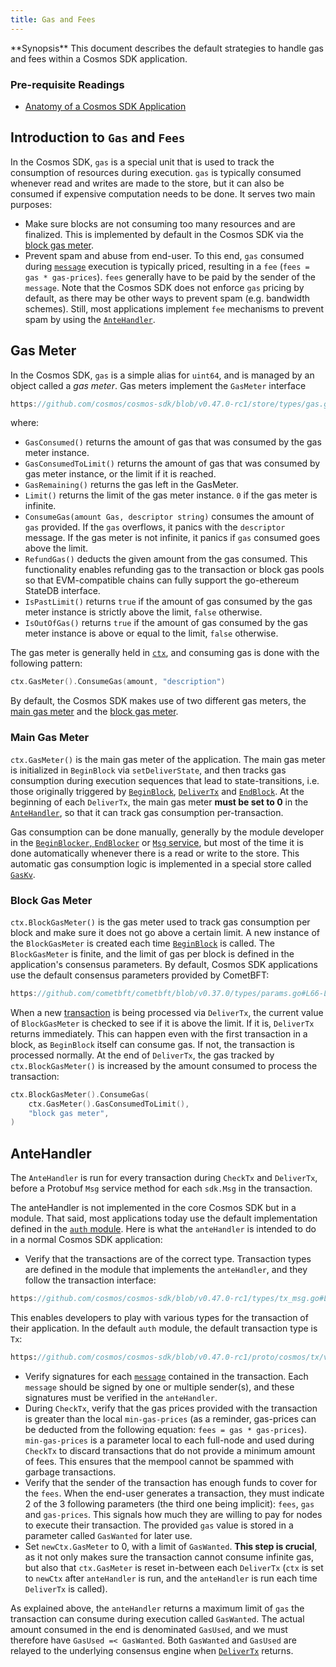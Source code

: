 ```yaml
---
title: Gas and Fees
---
```

<Note>
**Synopsis**
This document describes the default strategies to handle gas and fees within a Cosmos SDK application.
</Note>

<Note>

### Pre-requisite Readings

* [Anatomy of a Cosmos SDK Application](00-overview-app.md)

</Note>

## Introduction to `Gas` and `Fees`

In the Cosmos SDK, `gas` is a special unit that is used to track the consumption of resources during execution. `gas` is typically consumed whenever read and writes are made to the store, but it can also be consumed if expensive computation needs to be done. It serves two main purposes:

* Make sure blocks are not consuming too many resources and are finalized. This is implemented by default in the Cosmos SDK via the [block gas meter](#block-gas-meter).
* Prevent spam and abuse from end-user. To this end, `gas` consumed during [`message`](/../build/building-modules/02-messages-and-queries.md#messages) execution is typically priced, resulting in a `fee` (`fees = gas * gas-prices`). `fees` generally have to be paid by the sender of the `message`. Note that the Cosmos SDK does not enforce `gas` pricing by default, as there may be other ways to prevent spam (e.g. bandwidth schemes). Still, most applications implement `fee` mechanisms to prevent spam by using the [`AnteHandler`](#antehandler).

## Gas Meter

In the Cosmos SDK, `gas` is a simple alias for `uint64`, and is managed by an object called a *gas meter*. Gas meters implement the `GasMeter` interface

```go
https://github.com/cosmos/cosmos-sdk/blob/v0.47.0-rc1/store/types/gas.go#L40-L51
```

where:

* `GasConsumed()` returns the amount of gas that was consumed by the gas meter instance.
* `GasConsumedToLimit()` returns the amount of gas that was consumed by gas meter instance, or the limit if it is reached.
* `GasRemaining()` returns the gas left in the GasMeter.
* `Limit()` returns the limit of the gas meter instance. `0` if the gas meter is infinite.
* `ConsumeGas(amount Gas, descriptor string)` consumes the amount of `gas` provided. If the `gas` overflows, it panics with the `descriptor` message. If the gas meter is not infinite, it panics if `gas` consumed goes above the limit.
* `RefundGas()` deducts the given amount from the gas consumed. This functionality enables refunding gas to the transaction or block gas pools so that EVM-compatible chains can fully support the go-ethereum StateDB interface.
* `IsPastLimit()` returns `true` if the amount of gas consumed by the gas meter instance is strictly above the limit, `false` otherwise.
* `IsOutOfGas()` returns `true` if the amount of gas consumed by the gas meter instance is above or equal to the limit, `false` otherwise.

The gas meter is generally held in [`ctx`](/advanced/02-context.md), and consuming gas is done with the following pattern:

```go
ctx.GasMeter().ConsumeGas(amount, "description")
```

By default, the Cosmos SDK makes use of two different gas meters, the [main gas meter](#main-gas-meter) and the [block gas meter](#block-gas-meter).

### Main Gas Meter

`ctx.GasMeter()` is the main gas meter of the application. The main gas meter is initialized in `BeginBlock` via `setDeliverState`, and then tracks gas consumption during execution sequences that lead to state-transitions, i.e. those originally triggered by [`BeginBlock`](/advanced/00-baseapp.md#beginblock), [`DeliverTx`](/advanced/00-baseapp.md#delivertx) and [`EndBlock`](/advanced/00-baseapp.md#endblock). At the beginning of each `DeliverTx`, the main gas meter **must be set to 0** in the [`AnteHandler`](#antehandler), so that it can track gas consumption per-transaction.

Gas consumption can be done manually, generally by the module developer in the [`BeginBlocker`, `EndBlocker`](/../build/building-modules/05-beginblock-endblock.md) or [`Msg` service](/../build/building-modules/03-msg-services.md), but most of the time it is done automatically whenever there is a read or write to the store. This automatic gas consumption logic is implemented in a special store called [`GasKv`](/advanced/04-store.md#gaskv-store).

### Block Gas Meter

`ctx.BlockGasMeter()` is the gas meter used to track gas consumption per block and make sure it does not go above a certain limit. A new instance of the `BlockGasMeter` is created each time [`BeginBlock`](/advanced/00-baseapp.md#beginblock) is called. The `BlockGasMeter` is finite, and the limit of gas per block is defined in the application's consensus parameters. By default, Cosmos SDK applications use the default consensus parameters provided by CometBFT:

```go
https://github.com/cometbft/cometbft/blob/v0.37.0/types/params.go#L66-L105
```

When a new [transaction](/advanced/01-transactions.md) is being processed via `DeliverTx`, the current value of `BlockGasMeter` is checked to see if it is above the limit. If it is, `DeliverTx` returns immediately. This can happen even with the first transaction in a block, as `BeginBlock` itself can consume gas. If not, the transaction is processed normally. At the end of `DeliverTx`, the gas tracked by `ctx.BlockGasMeter()` is increased by the amount consumed to process the transaction:

```go
ctx.BlockGasMeter().ConsumeGas(
	ctx.GasMeter().GasConsumedToLimit(),
	"block gas meter",
)
```

## AnteHandler

The `AnteHandler` is run for every transaction during `CheckTx` and `DeliverTx`, before a Protobuf `Msg` service method for each `sdk.Msg` in the transaction.

The anteHandler is not implemented in the core Cosmos SDK but in a module. That said, most applications today use the default implementation defined in the [`auth` module](https://github.com/cosmos/cosmos-sdk/tree/main/x/auth). Here is what the `anteHandler` is intended to do in a normal Cosmos SDK application:

* Verify that the transactions are of the correct type. Transaction types are defined in the module that implements the `anteHandler`, and they follow the transaction interface:

```go
https://github.com/cosmos/cosmos-sdk/blob/v0.47.0-rc1/types/tx_msg.go#L42-L50
```

This enables developers to play with various types for the transaction of their application. In the default `auth` module, the default transaction type is `Tx`:

```protobuf
https://github.com/cosmos/cosmos-sdk/blob/v0.47.0-rc1/proto/cosmos/tx/v1beta1/tx.proto#L13-L26
```

* Verify signatures for each [`message`](/../build/building-modules/02-messages-and-queries.md#messages) contained in the transaction. Each `message` should be signed by one or multiple sender(s), and these signatures must be verified in the `anteHandler`.
* During `CheckTx`, verify that the gas prices provided with the transaction is greater than the local `min-gas-prices` (as a reminder, gas-prices can be deducted from the following equation: `fees = gas * gas-prices`). `min-gas-prices` is a parameter local to each full-node and used during `CheckTx` to discard transactions that do not provide a minimum amount of fees. This ensures that the mempool cannot be spammed with garbage transactions.
* Verify that the sender of the transaction has enough funds to cover for the `fees`. When the end-user generates a transaction, they must indicate 2 of the 3 following parameters (the third one being implicit): `fees`, `gas` and `gas-prices`. This signals how much they are willing to pay for nodes to execute their transaction. The provided `gas` value is stored in a parameter called `GasWanted` for later use.
* Set `newCtx.GasMeter` to 0, with a limit of `GasWanted`. **This step is crucial**, as it not only makes sure the transaction cannot consume infinite gas, but also that `ctx.GasMeter` is reset in-between each `DeliverTx` (`ctx` is set to `newCtx` after `anteHandler` is run, and the `anteHandler` is run each time `DeliverTx` is called).

As explained above, the `anteHandler` returns a maximum limit of `gas` the transaction can consume during execution called `GasWanted`. The actual amount consumed in the end is denominated `GasUsed`, and we must therefore have `GasUsed =< GasWanted`. Both `GasWanted` and `GasUsed` are relayed to the underlying consensus engine when [`DeliverTx`](/advanced/00-baseapp.md#delivertx) returns.
